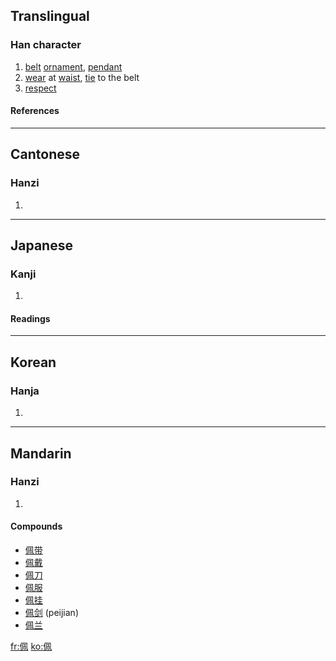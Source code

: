 ==Translingual==
===Han character===
{{Han char|rad=人|as=06|sn=8|four=2721<sub>0</sub>|canj=人竹弓月 (OHNB)}}
# [[belt]] [[ornament]], [[pendant]]
# [[wear]] at [[waist]], [[tie]] to the belt
# [[respect]]
====References====
{{Han ref|kx=0100.040|dkj=00543|dj=0211.170|hdz=10150.070|uh=4F69|ud=20329|bh=A8D8|bd=43224}}
----
==Cantonese==
===Hanzi===
{{yue-hanzi|jyut=|y=pui3}}
# {{defn|Cantonese}}
----
==Japanese==
===Kanji===
{{ja-kanji|grade=|rs=人06}}
# {{defn|Japanese}} 
====Readings====
{{ja-readings|on=[[はい]] (hai)|kun=[[おびだま]] (obidama), [[おびる]] (obiru)}}
----
==Korean==
===Hanja===
{{ko-hanja|hangeul=패|rv=pae|mr=p'ae}}
# {{defn|Korean}}
----
==Mandarin==
===Hanzi===
{{cmn-hanzi|pin=[[pèi]] (pei4)|wg=p'ei<sup>4</sup>}}
# {{defn|Mandarin}}

====Compounds====
*[[佩带]]
*[[佩戴]]
*[[佩刀]]
*[[佩服]]
*[[佩挂]]
*[[佩剑]] (peijian)
*[[佩兰]]

[[fr:佩]]
[[ko:佩]]